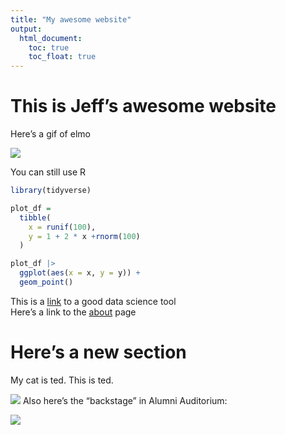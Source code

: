```yaml
---
title: "My awesome website"
output: 
  html_document:
    toc: true
    toc_float: true
---
```


# This is Jeff's awesome website

Here's a gif of elmo

![](https://media.giphy.com/media/drXGoW1iudhKw/giphy.gif)

You can still use R

```r
library(tidyverse)

plot_df =
  tibble(
    x = runif(100),
    y = 1 + 2 * x +rnorm(100)
  )

plot_df |> 
  ggplot(aes(x = x, y = y)) +
  geom_point()
```

This is a [link](https://p8105.com/making_websites.html) to a good data science tool  
Here's a link to the [about](about.html) page 

# Here's a new section

My cat is ted. This is ted.

![](images/ted.jpg)
Also here's the "backstage" in Alumni Auditorium:

![](images/backstage.jpg)








